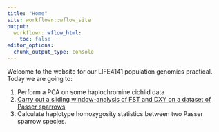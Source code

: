 ```yaml
---
title: "Home"
site: workflowr::wflow_site
output:
  workflowr::wflow_html:
    toc: false
editor_options:
  chunk_output_type: console
---
```


Welcome to the website for our LIFE4141 population genomics practical. Today we are going to:

1. Perform a PCA on some haplochromine cichlid data
2. [Carry out a sliding window-analysis of FST and DXY on a dataset of Passer sparrows](practical2.html)
3. Calculate haplotype homozygosity statistics between two Passer sparrow species.
